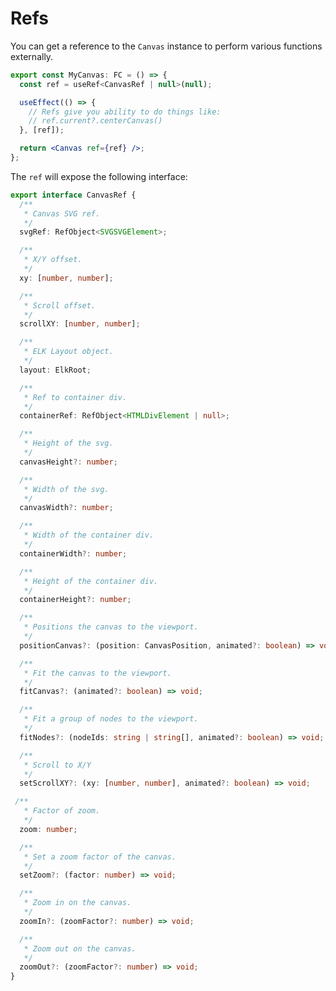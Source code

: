 
<Meta title="Docs/Advanced/Refs" />

# Refs
You can get a reference to the `Canvas` instance to perform various
functions externally.

```jsx
export const MyCanvas: FC = () => {
  const ref = useRef<CanvasRef | null>(null);

  useEffect(() => {
    // Refs give you ability to do things like:
    // ref.current?.centerCanvas()
  }, [ref]);

  return <Canvas ref={ref} />;
};
```

The `ref` will expose the following interface:

```ts
export interface CanvasRef {
  /**
   * Canvas SVG ref.
   */
  svgRef: RefObject<SVGSVGElement>;

  /**
   * X/Y offset.
   */
  xy: [number, number];

  /**
   * Scroll offset.
   */
  scrollXY: [number, number];

  /**
   * ELK Layout object.
   */
  layout: ElkRoot;

  /**
   * Ref to container div.
   */
  containerRef: RefObject<HTMLDivElement | null>;

  /**
   * Height of the svg.
   */
  canvasHeight?: number;

  /**
   * Width of the svg.
   */
  canvasWidth?: number;

  /**
   * Width of the container div.
   */
  containerWidth?: number;

  /**
   * Height of the container div.
   */
  containerHeight?: number;

  /**
   * Positions the canvas to the viewport.
   */
  positionCanvas?: (position: CanvasPosition, animated?: boolean) => void;

  /**
   * Fit the canvas to the viewport.
   */
  fitCanvas?: (animated?: boolean) => void;

  /**
   * Fit a group of nodes to the viewport.
   */
  fitNodes?: (nodeIds: string | string[], animated?: boolean) => void;

  /**
   * Scroll to X/Y
   */
  setScrollXY?: (xy: [number, number], animated?: boolean) => void;

 /**
   * Factor of zoom.
   */
  zoom: number;

  /**
   * Set a zoom factor of the canvas.
   */
  setZoom?: (factor: number) => void;

  /**
   * Zoom in on the canvas.
   */
  zoomIn?: (zoomFactor?: number) => void;

  /**
   * Zoom out on the canvas.
   */
  zoomOut?: (zoomFactor?: number) => void;
}
```
